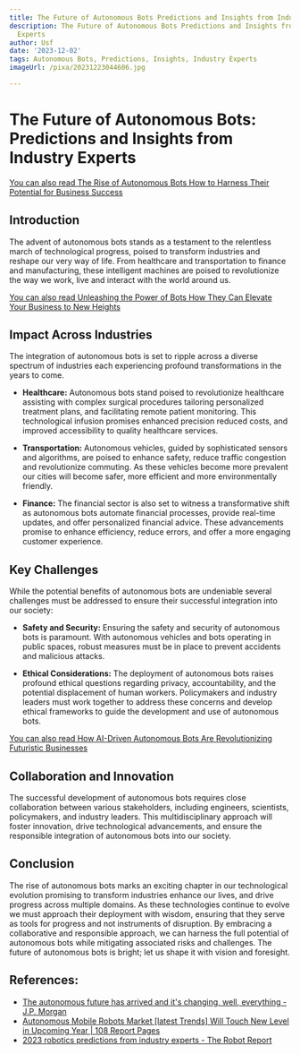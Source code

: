 ```yaml
---
title: The Future of Autonomous Bots Predictions and Insights from Industry Experts
description: The Future of Autonomous Bots Predictions and Insights from Industry
  Experts
author: Usf
date: '2023-12-02'
tags: Autonomous Bots, Predictions, Insights, Industry Experts
imageUrl: /pixa/20231223044606.jpg

---
```

#  **The Future of Autonomous Bots: Predictions  and Insights from Industry Experts**

[You can also read The Rise of Autonomous Bots How to Harness  Their Potential for Business Success](The%20Rise%20of%20Autonomous%20Bots%20How%20to%20Harness%20Their%20Potential%20for%20Business%20Success)


## **Introduction**

The advent  of autonomous bots stands as a testament to the relentless march  of technological progress, poised to  transform industries and reshape our very way  of life. From  healthcare and transportation to finance and manufacturing, these  intelligent machines are poised to revolutionize the way we work, live and interact with the world around us.

[You can also read Unleashing the Power of Bots How They Can Elevate Your Business  to New Heights](Unleashing%20the%20Power%20of%20Bots%20How%20They%20Can%20Elevate%20Your%20Business%20to%20New%20Heights)


## **Impact Across Industries**

The integration of autonomous  bots  is set to ripple across a  diverse spectrum of industries each experiencing  profound transformations in  the  years to come.

*  **Healthcare:** Autonomous bots stand poised to revolutionize healthcare assisting  with complex surgical  procedures tailoring personalized treatment plans, and facilitating  remote patient monitoring. This technological infusion  promises  enhanced precision reduced costs, and improved accessibility to quality healthcare services.

* **Transportation:** Autonomous vehicles,  guided  by sophisticated  sensors and algorithms, are poised to enhance safety, reduce traffic congestion and revolutionize commuting. As these vehicles  become more prevalent our cities will  become safer, more efficient and more environmentally friendly.

* **Finance:** The financial sector is also set to witness  a transformative shift as autonomous bots automate financial processes, provide real-time  updates,  and offer personalized financial advice. These advancements promise to enhance efficiency, reduce errors, and offer a more engaging customer experience.

## **Key  Challenges**

While the potential benefits of autonomous bots are undeniable several challenges must be addressed to ensure their  successful integration into our  society:

* **Safety and Security:** Ensuring the safety and security of autonomous bots is paramount. With autonomous vehicles and bots operating in public  spaces, robust measures must be in place to prevent accidents and malicious attacks.

* **Ethical  Considerations:** The deployment of autonomous bots raises profound ethical questions regarding privacy, accountability, and  the potential displacement of human workers. Policymakers and industry leaders must work together to address these concerns and develop ethical frameworks to  guide the  development and use of autonomous bots.

[You  can also read How AI-Driven Autonomous Bots Are Revolutionizing Futuristic Businesses](How%20AI-Driven%20Autonomous%20Bots%20Are%20Revolutionizing%20Futuristic%20Businesses)


## **Collaboration and Innovation**

The successful development of autonomous bots requires close collaboration between  various stakeholders,  including engineers, scientists, policymakers,  and industry leaders. This  multidisciplinary approach will foster innovation, drive technological advancements, and ensure the responsible  integration of autonomous bots into our society.

## **Conclusion**

The rise of autonomous bots marks an exciting chapter in our technological evolution promising to transform industries enhance our lives, and drive progress across multiple domains. As these technologies continue to evolve we must approach their deployment with wisdom, ensuring that they serve as tools for  progress and not instruments of disruption. By embracing a collaborative and responsible approach,  we can harness  the full  potential of autonomous bots while mitigating associated risks and challenges. The future of autonomous bots is bright; let us shape it with vision and foresight.

## References:
- [The autonomous future has arrived and it's changing, well, everything - J.P. Morgan](https://www.jpmorgan.com/insights/technology/digital-innovation/the-autonomous-future-has-arrived-and-its-changing-well-everything)
- [Autonomous Mobile Robots Market [latest Trends] Will Touch New Level in Upcoming Year | 108 Report Pages](https://www.linkedin.com/pulse/autonomous-mobile-robots-market-latest-trends-b0zqf?trk=article-ssr-frontend-pulse_more-articles_related-content-card)
- [2023 robotics predictions from industry experts - The Robot Report](https://www.therobotreport.com/2023-robotics-predictions-from-industry-experts/)
